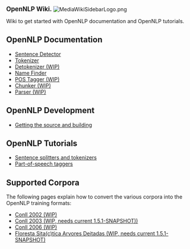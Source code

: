 <big>'''OpenNLP Wiki.'''</big> [[Image:MediaWikiSidebarLogo.png]]

Wiki to get started with OpenNLP documentation and OpenNLP tutorials.
== OpenNLP Documentation ==
* [[Sentence Detector|Sentence Detector]]
* [[Tokenizer|Tokenizer]]
* [[Detokenizer|Detokenizer (WIP)]]
* [[Name Finder|Name Finder]]
* [[POS Tagger| POS Tagger (WIP)]]
* [[Chunker| Chunker (WIP)]]
* [[Parser| Parser (WIP)]]

== OpenNLP Development ==
* [[OpenNLP_Installation| Getting the source and building]]

== OpenNLP Tutorials ==
* [[tokenization|Sentence splitters and tokenizers]]
* [[postagger|Part-of-speech taggers]]

== Supported Corpora ==
The following pages explain how to convert the various corpora into the OpenNLP training
formats: 
* [[Conll02| Conll 2002 (WIP)]]
* [[Conll03| Conll 2003 (WIP, needs current 1.5.1-SNAPSHOT))]]
* [[Conll06| Conll 2006 (WIP)]]
* [[Arvores Deitadas|Floresta Sita(c)tica Arvores Deitadas (WIP, needs current 1.5.1-SNAPSHOT)]]
